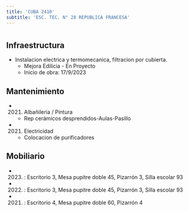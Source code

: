 ```yaml
---
title: 'CUBA 2410'
subtitle: 'ESC. TEC. N° 28 REPUBLICA FRANCESA'
---
```


#
## Infraestructura

* Instalacion electrica y  termomecanica, filtracion por cubierta. 
    + Mejora Edilicia - En Proyecto 
    + Inicio de obra: 17/9/2023 






## Mantenimiento

*  (2021) Albañileria / Pintura 
    + Rep cerámicos desprendidos-Aulas-Pasillo

*  (2021) Electricidad 
    + Colocacion de purificadores





## Mobiliario

*  (2023) : Escritorio 3, Mesa pupitre doble 45, Pizarrón 3, Silla escolar 93 

*  (2022) : Escritorio 3, Mesa pupitre doble 45, Pizarrón 3, Silla escolar 93 

*  (2021) : Escritorio 4, Mesa pupitre doble 60, Pizarrón 4 



